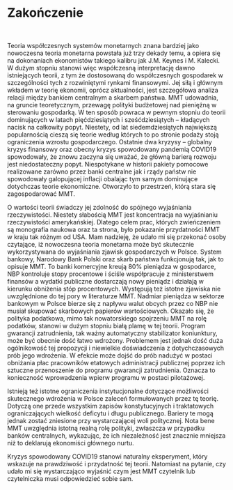 # Zakończenie

<br>

Teoria współczesnych systemów monetarnych znana bardziej jako nowoczesna teoria monetarna powstała już trzy dekady temu, a opiera się na dokonaniach ekonomistów takiego kalibru jak J.M. Keynes i M. Kalecki. W dużym stopniu stanowi więc współczesną interpretację dawno istniejących teorii, z tym że dostosowaną do współczesnych gospodarek w szczególności tych z rozwiniętymi rynkami finansowymi. Jej siłą i głównym wkładem w teorię ekonomii, oprócz aktualności, jest szczegółowa analiza relacji między bankiem centralnym a skarbem państwa. MMT udowadnia, na gruncie teoretycznym, przewagę polityki budżetowej nad pieniężną w sterowaniu gospodarką. W ten sposób powraca w pewnym stopniu do teorii dominujących w latach pięćdziesiątych i sześćdziesiątych -- kładących nacisk na całkowity popyt. Niestety, od lat siedemdziesiątych największą popularnością cieszą się teorie według których to po stronie podaży stoją ograniczenia wzrostu gospodarczego. Ostatnie dwa kryzysy -- globalny kryzys finansowy oraz obecny kryzys spowodowany pandemią COVID19 spowodowały, że znowu zaczyna się uważać, że główną barierą rozwoju jest niedostateczny popyt. Niespotykane w historii pakiety pomocowe realizowane zarówno przez banki centralne jak i rządy państw nie spowodowały galopującej inflacji obalając tym samym dominujące dotychczas teorie ekonomiczne. Otworzyło to przestrzeń, którą stara się zagospodarować MMT.

O wartości teorii świadczy jej zdolność do spójnego wyjaśniania rzeczywistości. Niestety słabością MMT jest koncentracja na wyjaśnianiu rzeczywistości amerykańskiej. Dlatego celem prac, których zwieńczeniem są monografia naukowa oraz ta strona, było pokazanie przydatności MMT w kraju tak różnym od USA. Mam nadzieję, że udało mi się przekonać osoby czytające, iż nowoczesna teoria monetarna może być skutecznie wykorzystywana do wyjaśniania zjawisk gospodarczych w Polsce. System bankowy, Narodowy Bank Polski oraz skarb państwa funkcjonują tak, jak to opisuje MMT. To banki komercyjne kreują 80% pieniądza w gospodarce, NBP kontroluje stopy procentowe i ściśle współpracuje z ministerstwem finansów a wydatki publiczne dostarczają nowy pieniądz i działają w kierunku obniżenia stóp procentowych. Występują też istotne zjawiska nie uwzględnione do tej pory w literaturze MMT. Nadmiar pieniądza w sektorze bankowym w Polsce bierze się z napływu walut obcych przez co NBP nie musiał skupować skarbowych papierów wartościowych. Okazało się, że polityka podatkowa, mimo tak nowatorskiego spojrzeniu MMT na rolę podatków, stanowi w dużym stopniu białą plamę w tej teorii. Program gwarancji zatrudnienia, tak ważny automatyczny stabilizator koniunktury, może być obecnie dość łatwo wdrożony. Problemem jest jednak dość duża ogólnikowość tej propozycji i niewielkie doświadczenia z dotychczasowych prób jego wdrożenia. W efekcie może dojść do prób nadużyć w postaci obniżania płac pracowników etatowych administracji publicznej poprzez ich sztuczne przenoszenie do programu gwarancji zatrudnienia. Oznacza to konieczność wprowadzenia wpierw programu w postaci pilotażowej.

Istnieją też istotne ograniczenia instytucjonalne dotyczące możliwości skutecznego wdrożenia w Polsce zaleceń formułowanych przez tę teorię. Dotyczą one przede wszystkim zapisów konstytucyjnych i traktatowych ograniczających wielkość deficytu i długu publicznego. Bariery te mogą jednak zostać zniesione przy wystarczającej woli politycznej. Nota bene MMT uwzględnia istotną realną rolę polityki, zwłaszcza w przypadku banków centralnych, wykazując, że ich niezależność jest znacznie mniejsza niż to deklarują ekonomiści głównego nurtu.

Kryzys spowodowany COVID19 stanowi naturalny eksperyment, który wskazuje na prawdziwość i przydatność tej teorii. Natomiast na pytanie, czy udało mi się wystarczająco wyjaśnić czym jest MMT czytelnik lub czytelniczka musi odpowiedzieć sobie sam.
